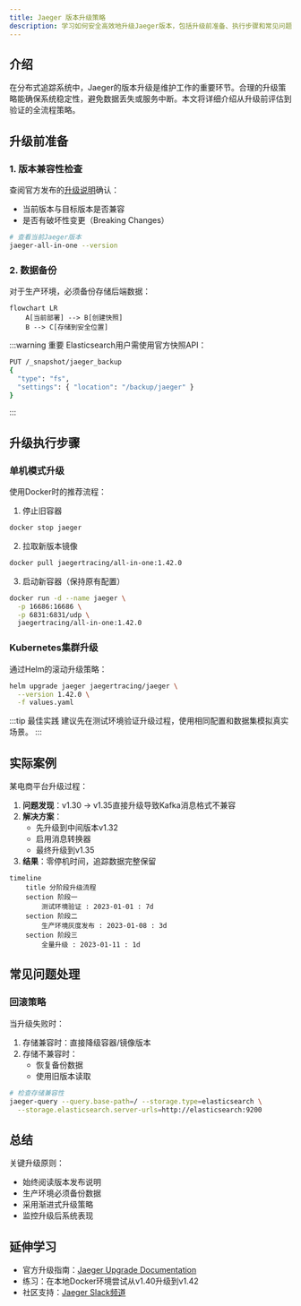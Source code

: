 ```yaml
---
title: Jaeger 版本升级策略
description: 学习如何安全高效地升级Jaeger版本，包括升级前准备、执行步骤和常见问题处理。
---
```


## 介绍

在分布式追踪系统中，Jaeger的版本升级是维护工作的重要环节。合理的升级策略能确保系统稳定性，避免数据丢失或服务中断。本文将详细介绍从升级前评估到验证的全流程策略。

## 升级前准备

### 1. 版本兼容性检查
查阅官方发布的[升级说明](https://www.jaegertracing.io/docs/)确认：
- 当前版本与目标版本是否兼容
- 是否有破坏性变更（Breaking Changes）

```bash
# 查看当前Jaeger版本
jaeger-all-in-one --version
```

### 2. 数据备份
对于生产环境，必须备份存储后端数据：
```mermaid
flowchart LR
    A[当前部署] --> B[创建快照]
    B --> C[存储到安全位置]
```

:::warning 重要
Elasticsearch用户需使用官方快照API：
```bash
PUT /_snapshot/jaeger_backup
{
  "type": "fs",
  "settings": { "location": "/backup/jaeger" }
}
```
:::

## 升级执行步骤

### 单机模式升级
使用Docker时的推荐流程：

1. 停止旧容器
```bash
docker stop jaeger
```

2. 拉取新版本镜像
```bash
docker pull jaegertracing/all-in-one:1.42.0
```

3. 启动新容器（保持原有配置）
```bash
docker run -d --name jaeger \
  -p 16686:16686 \
  -p 6831:6831/udp \
  jaegertracing/all-in-one:1.42.0
```

### Kubernetes集群升级
通过Helm的滚动升级策略：

```bash
helm upgrade jaeger jaegertracing/jaeger \
  --version 1.42.0 \
  -f values.yaml
```

:::tip 最佳实践
建议先在测试环境验证升级过程，使用相同配置和数据集模拟真实场景。
:::

## 实际案例

某电商平台升级过程：

1. **问题发现**：v1.30 → v1.35直接升级导致Kafka消息格式不兼容
2. **解决方案**：
   - 先升级到中间版本v1.32
   - 启用消息转换器
   - 最终升级到v1.35
3. **结果**：零停机时间，追踪数据完整保留

```mermaid
timeline
    title 分阶段升级流程
    section 阶段一
        测试环境验证 : 2023-01-01 : 7d
    section 阶段二
        生产环境灰度发布 : 2023-01-08 : 3d
    section 阶段三
        全量升级 : 2023-01-11 : 1d
```

## 常见问题处理

### 回滚策略
当升级失败时：

1. 存储兼容时：直接降级容器/镜像版本
2. 存储不兼容时：
   - 恢复备份数据
   - 使用旧版本读取

```bash
# 检查存储兼容性
jaeger-query --query.base-path=/ --storage.type=elasticsearch \
  --storage.elasticsearch.server-urls=http://elasticsearch:9200
```

## 总结

关键升级原则：
- 始终阅读版本发布说明
- 生产环境必须备份数据
- 采用渐进式升级策略
- 监控升级后系统表现

## 延伸学习

- 官方升级指南：[Jaeger Upgrade Documentation](https://www.jaegertracing.io/docs/latest/upgrading/)
- 练习：在本地Docker环境尝试从v1.40升级到v1.42
- 社区支持：[Jaeger Slack频道](https://cloud-native.slack.com/archives/CGG7NFUJ3)